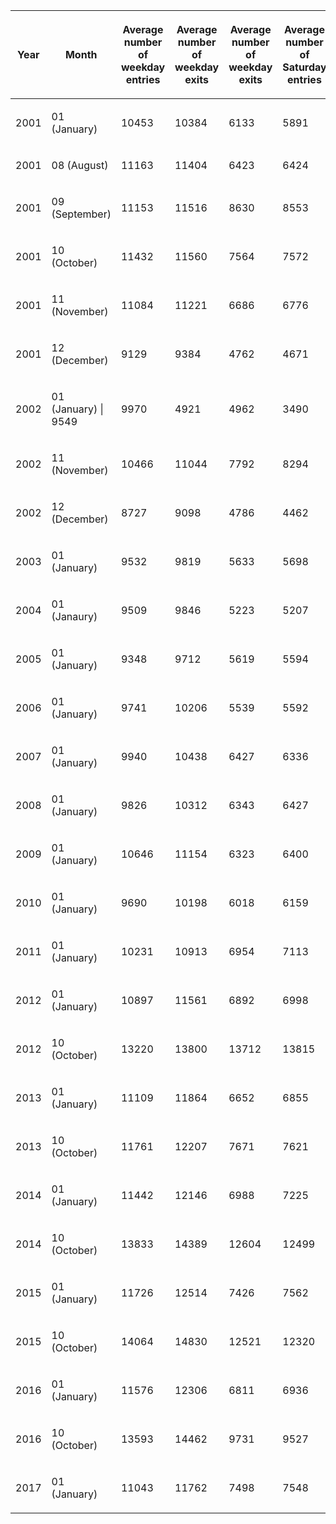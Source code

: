 {| class="wikitable sortable" border="1"
! Year !! Month !! Average number of weekday entries !! Average number of weekday exits !! Average number of weekday exits !! Average number of Saturday entries !! Average number of Saturday exits !! Average number of Sunday entries !! Average number of Sunday exits
|-
| 2001 || 01 (January) || 10453 || 10384 || 6133 || 5891 || 3630 || 3627
|-
| 2001 || 08 (August) || 11163 || 11404 || 6423 || 6424 || 4425 || 4517
|-
| 2001 || 09 (September) || 11153 || 11516 || 8630 || 8553 || 4220 || 4335
|-
| 2001 || 10 (October) || 11432 || 11560 || 7564 || 7572 || 3763 || 4132
|-
| 2001 || 11 (November) || 11084 || 11221 || 6686 || 6776 || 3676 || 4144
|-
| 2001 || 12 (December) || 9129 || 9384 || 4762 || 4671 || 3132 || 3223
|-
| 2002 || 01 (January) | 9549 || 9970 || 4921 || 4962 || 3490 || 3576
|-
| 2002 || 11 (November) || 10466 || 11044 || 7792 || 8294 || 3807 || 3923
|-
| 2002 || 12 (December) || 8727 || 9098 || 4786 || 4462 || 3214 || 3601 
|-
| 2003 || 01 (January) || 9532 || 9819 || 5633 || 5698 || 3363 || 3205
|-
| 2004 || 01 (Janaury) || 9509 || 9846 || 5223 || 5207 || 3234 || 3480
|-
| 2005 || 01 (January) || 9348 || 9712 || 5619 || 5594 || 3090 || 3356
|-
| 2006 || 01 (January) || 9741 || 10206 || 5539 || 5592 || 3575 || 4011
|-
| 2007 || 01 (January) || 9940 || 10438 || 6427 || 6336 || 3575 | 3977
|-
| 2008 || 01 (January) || 9826 || 10312 || 6343 || 6427 || 3622 || 4029 
|- 
| 2009 || 01 (January) || 10646 || 11154 || 6323 || 6400 || 4046 || 4660
|-
| 2010 || 01 (January) || 9690 || 10198 || 6018 || 6159 || 3427 || 3962
|-
| 2011 || 01 (January) || 10231 || 10913 || 6954 || 7113 || 3874 || 4400
|-
| 2012 || 01 (January) || 10897 || 11561 || 6892 || 6998 || 4220 || 4855
|-
| 2012 || 10 (October) || 13220 || 13800 || 13712 || 13815 || 5788 || 5964
|-
| 2013 || 01 (January) || 11109 || 11864 || 6652 || 6855 || 4157 || 4803
|-
| 2013 || 10 (October) || 11761 || 12207 || 7671 || 7621 || 4113 || 4551
|-
| 2014 || 01 (January) || 11442 || 12146 || 6988 || 7225 || 4349 || 5053
|-
| 2014 || 10 (October) || 13833 || 14389 || 12604 || 12499 || 5816 || 6376
|-
| 2015 || 01 (January) || 11726 || 12514 || 7426 || 7562 || 4485 || 5130
|-
| 2015 || 10 (October) || 14064 || 14830 || 12521 || 12320 || 5568 || 5979
|-
| 2016 || 01 (January) || 11576 || 12306 || 6811 || 6936 || 4569 || 5145
|-
| 2016 || 10 (October) || 13593 || 14462 || 9731 || 9527 || 5126 || 5459
|-
| 2017 || 01 (January) || 11043 || 11762 || 7498 || 7548 || 4117 || 4675
|}
